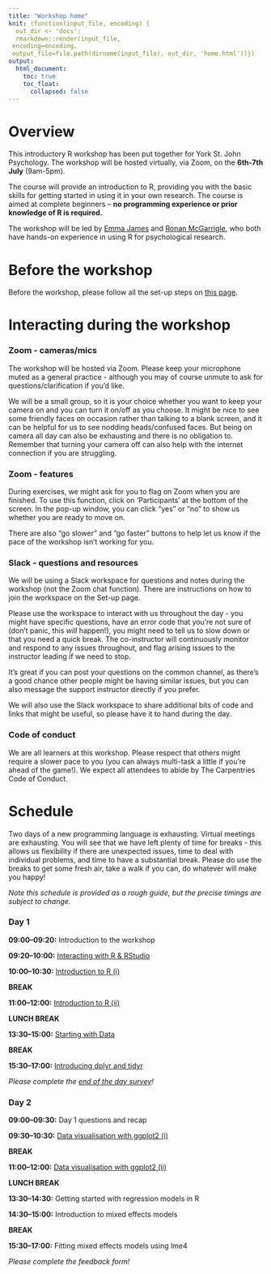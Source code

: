```yaml
---
title: "Workshop home"
knit: (function(input_file, encoding) {
  out_dir <- 'docs';
  rmarkdown::render(input_file,
 encoding=encoding,
 output_file=file.path(dirname(input_file), out_dir, 'home.html'))})
output: 
  html_document:
    toc: true
    toc_float:
      collapsed: false
---
```


# Overview

This introductory R workshop has been put together for York St. John Psychology. The workshop will be hosted virtually, via Zoom, on the **6th-7th July** (9am-5pm).

The course will provide an introduction to R, providing you with the basic skills for getting started in using it in your own research. The course is aimed at complete beginners -- **no programming experience or prior knowledge of R is required.**

The workshop will be led by [Emma James](https://www.york.ac.uk/psychology/staff/postdocs/elj504/#profile-content) and [Ronan McGarrigle](https://www.york.ac.uk/psychology/staff/postdocs/ram567/#profile-content), who both have hands-on experience in using R for psychological research. 

# Before the workshop

Before the workshop, please follow all the set-up steps on [this page](). 

# Interacting during the workshop

### Zoom - cameras/mics

The workshop will be hosted via Zoom. Please keep your microphone muted as a general practice - although you may of course unmute to ask for questions/clarification if you'd like. 

We will be a small group, so it is your choice whether you want to keep your camera on and you can turn it on/off as you choose. It might be nice to see some friendly faces on occasion rather than talking to a blank screen, and it can be helpful for us to see nodding heads/confused faces. But being on camera all day can also be exhausting and there is no obligation to. Remember that turning your camera off can also help with the internet connection if you are struggling. 

### Zoom  - features

During exercises, we might ask for you to flag on Zoom when you are finished. To use this function, click on 'Participants' at the bottom of the screen. In the pop-up window, you can click "yes" or "no" to show us whether you are ready to move on. 

There are also "go slower" and "go faster" buttons to help let us know if the pace of the workshop isn't working for you.


### Slack - questions and resources

We will be using a Slack workspace for questions and notes during the workshop (not the Zoom chat function). There are instructions on how to join the workspace on the Set-up page. 

Please use the workspace to interact with us throughout the day - you might have specific questions, have an error code that you're not sure of (don't panic, this *will* happen!), you might need to tell us to slow down or that you need a quick break. The co-instructor will continuously monitor and respond to any issues throughout, and flag arising issues to the instructor leading if we need to stop.

It's great if you can post your questions on the common channel, as there's a good chance other people might be having similar issues, but you can also message the support instructor directly if you prefer. 

We will also use the Slack workspace to share additional bits of code and links that might be useful, so please have it to hand during the day.


### Code of conduct

We are all learners at this workshop. Please respect that others might require a slower pace to you (you can always multi-task a little if you're ahead of the game!). We expect all attendees to abide by The Carpentries Code of Conduct. 


# Schedule

Two days of a new programming language is exhausting. Virtual meetings are exhausting. You will see that we have left plenty of time for breaks - this allows us flexibility if there are unexpected issues, time to deal with individual problems, and time to have a substantial break. Please do use the breaks to get some fresh air, take a walk if you can, do whatever will make you happy! 

*Note this schedule is provided as a rough guide, but the precise timings are subject to change.*

### Day 1

**09:00--09:20:**   Introduction to the workshop  

**09:20--10:00:**   [Interacting with R & RStudio](https://datacarpentry.org/r-socialsci/00-intro/index.html)

**10:00--10:30:**   [Introduction to R (i)](https://datacarpentry.org/r-socialsci/01-intro-to-r/index.html)

**BREAK**

**11:00--12:00:**   [Introduction to R (ii)](https://datacarpentry.org/r-socialsci/01-intro-to-r/index.html)

**LUNCH BREAK** 

**13:30--15:00:**    [Starting with Data](https://datacarpentry.org/r-socialsci/02-starting-with-data/index.html)

**BREAK**

**15:30--17:00:**    [Introducing dplyr and tidyr](https://datacarpentry.org/r-socialsci/03-dplyr-tidyr/index.html)

*Please complete the [end of the day survey](https://docs.google.com/forms/d/e/1FAIpQLSf7H-TgoT2KX3vRGnhIuF-lgFqc_--8uDqKVM3MI2RX7wLo1Q/viewform?usp=sf_link)!*

### Day 2

**09:00--09:30:**    Day 1 questions and recap

**09:30--10:30:**    [Data visualisation with ggplot2 (i)](https://datacarpentry.org/r-socialsci/04-ggplot2/index.html)

**BREAK**

**11:00--12:00:**    [Data visualisation with ggplot2 (ii)](https://datacarpentry.org/r-socialsci/04-ggplot2/index.html)

**LUNCH BREAK**

**13:30--14:30:**    Getting started with regression models in R 

**14:30--15:00:**    Introduction to mixed effects models

**BREAK**

**15:30--17:00:**    Fitting mixed effects models using lme4

*Please complete the feedback form!*

